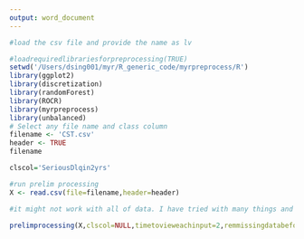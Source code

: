 ```yaml
---
output: word_document
---
```

```r
#load the csv file and provide the name as lv

#loadrequiredlibrariesforpreprocessing(TRUE)
setwd('/Users/dsing001/myr/R_generic_code/myrpreprocess/R')
library(ggplot2)
library(discretization)
library(randomForest)
library(ROCR)
library(myrpreprocess)
library(unbalanced)
# Select any file name and class column
filename <- 'CST.csv'
header <- TRUE
filename

clscol='SeriousDlqin2yrs'

#run prelim processing
X <- read.csv(file=filename,header=header)

#it might not work with all of data. I have tried with many things and it worked. But you miight need to make some changes.

prelimprocessing(X,clscol=NULL,timetovieweachinput=2,remmissingdatabeforeprocessing=TRUE)

```

